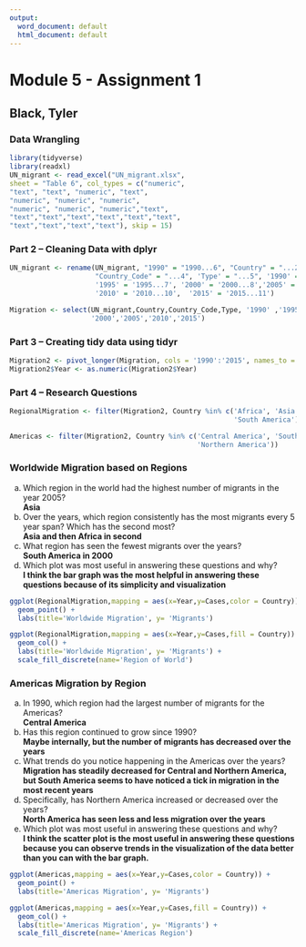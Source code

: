---
output:
  word_document: default
  html_document: default
---
# Module 5 - Assignment 1
## Black, Tyler
### Data Wrangling

```{r tidyverse}
library(tidyverse)
library(readxl)
UN_migrant <- read_excel("UN_migrant.xlsx",
sheet = "Table 6", col_types = c("numeric",
"text", "text", "numeric", "text",
"numeric", "numeric", "numeric",
"numeric", "numeric", "numeric","text",
"text","text","text","text","text","text",
"text","text","text","text"), skip = 15)
```


### Part 2 – Cleaning Data with dplyr

```{r}
UN_migrant <- rename(UN_migrant, "1990" = "1990...6", "Country" = "...2", 
                     "Country_Code" = "...4", 'Type' = "...5", '1990' = '1990...6',
                     '1995' = '1995...7', '2000' = '2000...8','2005' = '2005...9',
                     '2010' = '2010...10',  '2015' = '2015...11')

Migration <- select(UN_migrant,Country,Country_Code,Type, '1990' ,'1995',
                    '2000','2005','2010','2015')
```


### Part 3 – Creating tidy data using tidyr
```{r Pivot}
Migration2 <- pivot_longer(Migration, cols = '1990':'2015', names_to = 'Year', values_to = 'Cases')
Migration2$Year <- as.numeric(Migration2$Year)
```
### Part 4 – Research Questions
```{r Subsets}

RegionalMigration <- filter(Migration2, Country %in% c('Africa', 'Asia', 'Europe', 'Oceania', 'Northern America',
                                                       'South America'))

Americas <- filter(Migration2, Country %in% c('Central America', 'South America', 
                                              'Northern America'))
```

### Worldwide Migration based on Regions 

a. Which region in the world had the highest number of migrants in the year 2005?   
**Asia**
b. Over the years, which region consistently has the most migrants every 5 year span? Which has the
second most?   
**Asia and then Africa in second**
c. What region has seen the fewest migrants over the years?     
**South America in 2000**
d. Which plot was most useful in answering these questions and why?    
**I think the bar graph was the most helpful in answering these questions because of
its simplicity and visualization**         


```{r Plots for Region}
ggplot(RegionalMigration,mapping = aes(x=Year,y=Cases,color = Country)) +
  geom_point() + 
  labs(title='Worldwide Migration', y= 'Migrants')

ggplot(RegionalMigration,mapping = aes(x=Year,y=Cases,fill = Country)) +
  geom_col() + 
  labs(title='Worldwide Migration', y= 'Migrants') +
  scale_fill_discrete(name='Region of World')
```


### Americas Migration by Region

a. In 1990, which region had the largest number of migrants for the Americas?   
**Central America**
b. Has this region continued to grow since 1990?   
**Maybe internally, but the number of migrants has decreased over the years**
c. What trends do you notice happening in the Americas over the years?    
**Migration has steadily decreased for Central and Northern America, but South America
seems to have noticed a tick in migration in the most recent years**
d. Specifically, has Northern America increased or decreased over the years?    
**North America has seen less and less migration over the years**
e. Which plot was most useful in answering these questions and why?    
**I think the scatter plot is the most useful in answering these questions because
you can observe trends in the visualization of the data better than you can with the
bar graph.**

```{r Plots for America}
ggplot(Americas,mapping = aes(x=Year,y=Cases,color = Country)) +
  geom_point() + 
  labs(title='Americas Migration', y= 'Migrants')

ggplot(Americas,mapping = aes(x=Year,y=Cases,fill = Country)) +
  geom_col() + 
  labs(title='Americas Migration', y= 'Migrants') +
  scale_fill_discrete(name='Americas Region')
```

